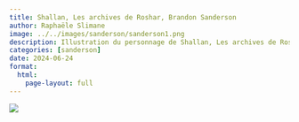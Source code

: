 ```yaml
---
title: Shallan, Les archives de Roshar, Brandon Sanderson
author: Raphaële Slimane
image: ../../images/sanderson/sanderson1.png
description: Illustration du personnage de Shallan, Les archives de Roshar, Brandon Sanderson
categories: [sanderson]
date: 2024-06-24
format:
  html:
    page-layout: full
---
```


![](../../images/sanderson/sanderson1.png)

